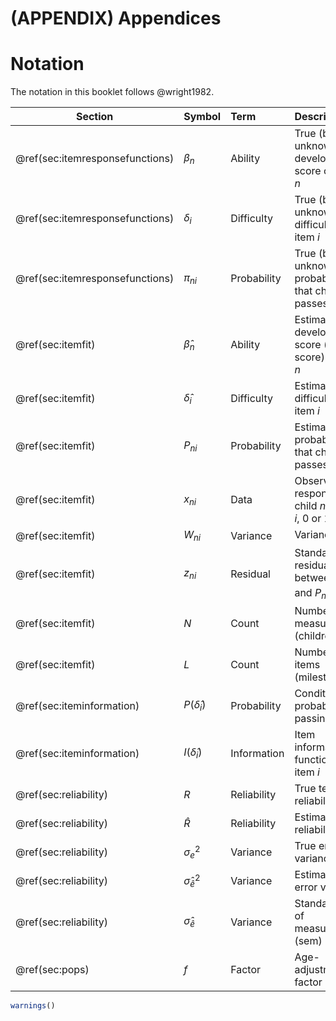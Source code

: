 # (APPENDIX) Appendices {-}

# Notation {#ap:notation}

The notation in this booklet follows @wright1982.

Section | Symbol   | Term          | Description
--------|:---------|:--------------|:-----------------------------------------------------------
\@ref(sec:itemresponsefunctions)   | $\beta_n$     | Ability       | True (but unknown) developmental score of child $n$
\@ref(sec:itemresponsefunctions)   | $\delta_i$    | Difficulty    | True (but unknown) difficulty of item $i$
\@ref(sec:itemresponsefunctions)   | $\pi_{ni}$    | Probability   | True (but unknown) probability that child $n$ passes item $i$
\@ref(sec:itemfit)                 | $\hat\beta_n$ | Ability       | Estimated developmental score ($D$-score) of child $n$
\@ref(sec:itemfit)                 | $\hat\delta_i$| Difficulty    | Estimated difficulty of item $i$
\@ref(sec:itemfit)                 | $P_{ni}$      | Probability   | Estimated probability that child $n$ passes item $i$
\@ref(sec:itemfit)                 | $x_{ni}$      | Data          | Observed response of child $n$ on item $i$, 0 or 1
\@ref(sec:itemfit)                 | $W_{ni}$      | Variance      | Variance of $x_{ni}$
\@ref(sec:itemfit)                 | $z_{ni}$      | Residual      | Standardized residual between $x_{ni}$ and $P_{ni}$
\@ref(sec:itemfit)                 | $N$           | Count         | Number of measurements (children)
\@ref(sec:itemfit)                 | $L$           | Count         | Number of items (milestones)
\@ref(sec:iteminformation)         | $P(\hat\delta_i)$ | Probability | Conditional probability of passing item $i$
\@ref(sec:iteminformation)         | $I(\hat\delta_i)$ | Information | Item information function of item $i$
\@ref(sec:reliability)             | $R$            | Reliability  | True test reliability
\@ref(sec:reliability)             | $\hat R$       | Reliability  | Estimated test reliability
\@ref(sec:reliability)             | $\sigma_e^2$   | Variance  | True error variance
\@ref(sec:reliability)             | $\hat\sigma_{\hat e}^2$ | Variance  | Estimated error variance
\@ref(sec:reliability)             | $\hat\sigma_{\hat e}$   | Variance  | Standard error of measurement (sem)
\@ref(sec:pops)                    |$f$             | Factor       | Age-adjustment factor

```r
warnings()
```

